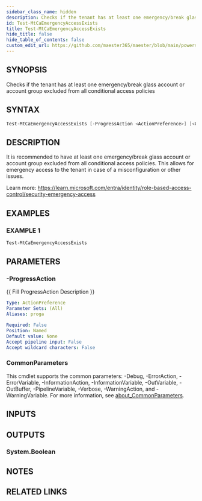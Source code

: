```yaml
---
sidebar_class_name: hidden
description: Checks if the tenant has at least one emergency/break glass account or account group excluded from all conditional access policies
id: Test-MtCaEmergencyAccessExists
title: Test-MtCaEmergencyAccessExists
hide_title: false
hide_table_of_contents: false
custom_edit_url: https://github.com/maester365/maester/blob/main/powershell/public/Test-MtCaEmergencyAccessExists.ps1
---
```


## SYNOPSIS

Checks if the tenant has at least one emergency/break glass account or account group excluded from all conditional access policies

## SYNTAX

```powershell
Test-MtCaEmergencyAccessExists [-ProgressAction <ActionPreference>] [<CommonParameters>]
```

## DESCRIPTION

It is recommended to have at least one emergency/break glass account or account group excluded from all conditional access policies.
This allows for emergency access to the tenant in case of a misconfiguration or other issues.

Learn more:
https://learn.microsoft.com/entra/identity/role-based-access-control/security-emergency-access

## EXAMPLES

### EXAMPLE 1

```powershell
Test-MtCaEmergencyAccessExists
```

## PARAMETERS

### -ProgressAction

\{\{ Fill ProgressAction Description \}\}

```yaml
Type: ActionPreference
Parameter Sets: (All)
Aliases: proga

Required: False
Position: Named
Default value: None
Accept pipeline input: False
Accept wildcard characters: False
```

### CommonParameters

This cmdlet supports the common parameters: -Debug, -ErrorAction, -ErrorVariable, -InformationAction, -InformationVariable, -OutVariable, -OutBuffer, -PipelineVariable, -Verbose, -WarningAction, and -WarningVariable. For more information, see [about_CommonParameters](http://go.microsoft.com/fwlink/?LinkID=113216).

## INPUTS

## OUTPUTS

### System.Boolean

## NOTES

## RELATED LINKS
